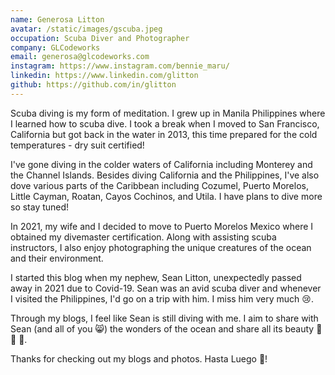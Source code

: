 ```yaml
---
name: Generosa Litton
avatar: /static/images/gscuba.jpeg
occupation: Scuba Diver and Photographer
company: GLCodeworks
email: generosa@glcodeworks.com
instagram: https://www.instagram.com/bennie_maru/
linkedin: https://www.linkedin.com/glitton
github: https://github.com/in/glitton
---
```


Scuba diving is my form of meditation. I grew up in Manila Philippines where I learned how to scuba dive. I took a break when I moved to San Francisco, California but got back in the water in 2013, this time prepared for the cold temperatures - dry suit certified!

I've gone diving in the colder waters of California including Monterey and the Channel Islands. Besides diving California and the Philippines, I've also dove various parts of the Caribbean including Cozumel, Puerto Morelos, Little Cayman, Roatan, Cayos Cochinos, and Utila. I have plans to dive more so stay tuned!

In 2021, my wife and I decided to move to Puerto Morelos Mexico where I obtained my divemaster certification. Along with assisting scuba instructors, I also enjoy photographing the unique creatures of the ocean and their environment.

I started this blog when my nephew, Sean Litton, unexpectedly passed away in 2021 due to Covid-19. Sean was an avid scuba diver and whenever I visited the Philippines, I'd go on a trip with him. I miss him very much 😢.

Through my blogs, I feel like Sean is still diving with me. I aim to share with Sean (and all of you 😸) the wonders of the ocean and share all its beauty 🐠 🐙 🐡.

Thanks for checking out my blogs and photos. Hasta Luego 🤟!
